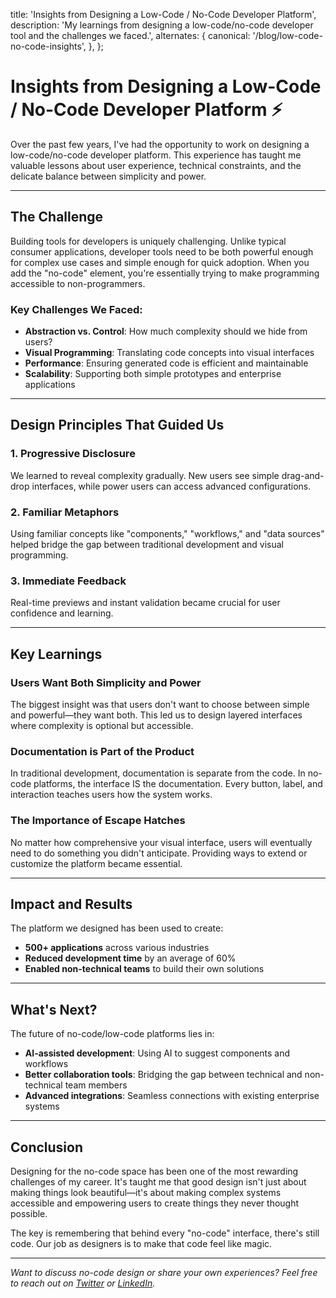   title: 'Insights from Designing a Low-Code / No-Code Developer Platform',
  description: 'My learnings from designing a low-code/no-code developer tool and the challenges we faced.',
  alternates: {
    canonical: '/blog/low-code-no-code-insights',
  },
};

# Insights from Designing a Low-Code / No-Code Developer Platform ⚡️

Over the past few years, I've had the opportunity to work on designing a low-code/no-code developer platform. This experience has taught me valuable lessons about user experience, technical constraints, and the delicate balance between simplicity and power.

---

## The Challenge

Building tools for developers is uniquely challenging. Unlike typical consumer applications, developer tools need to be both powerful enough for complex use cases and simple enough for quick adoption. When you add the "no-code" element, you're essentially trying to make programming accessible to non-programmers.

### Key Challenges We Faced:

- **Abstraction vs. Control**: How much complexity should we hide from users?
- **Visual Programming**: Translating code concepts into visual interfaces
- **Performance**: Ensuring generated code is efficient and maintainable
- **Scalability**: Supporting both simple prototypes and enterprise applications

---

## Design Principles That Guided Us

### 1. Progressive Disclosure
We learned to reveal complexity gradually. New users see simple drag-and-drop interfaces, while power users can access advanced configurations.

### 2. Familiar Metaphors
Using familiar concepts like "components," "workflows," and "data sources" helped bridge the gap between traditional development and visual programming.

### 3. Immediate Feedback
Real-time previews and instant validation became crucial for user confidence and learning.

---

## Key Learnings

### Users Want Both Simplicity and Power
The biggest insight was that users don't want to choose between simple and powerful—they want both. This led us to design layered interfaces where complexity is optional but accessible.

### Documentation is Part of the Product
In traditional development, documentation is separate from the code. In no-code platforms, the interface IS the documentation. Every button, label, and interaction teaches users how the system works.

### The Importance of Escape Hatches
No matter how comprehensive your visual interface, users will eventually need to do something you didn't anticipate. Providing ways to extend or customize the platform became essential.

---

## Impact and Results

The platform we designed has been used to create:
- **500+ applications** across various industries
- **Reduced development time** by an average of 60%
- **Enabled non-technical teams** to build their own solutions

---

## What's Next?

The future of no-code/low-code platforms lies in:
- **AI-assisted development**: Using AI to suggest components and workflows
- **Better collaboration tools**: Bridging the gap between technical and non-technical team members
- **Advanced integrations**: Seamless connections with existing enterprise systems

---

## Conclusion

Designing for the no-code space has been one of the most rewarding challenges of my career. It's taught me that good design isn't just about making things look beautiful—it's about making complex systems accessible and empowering users to create things they never thought possible.

The key is remembering that behind every "no-code" interface, there's still code. Our job as designers is to make that code feel like magic.

---

*Want to discuss no-code design or share your own experiences? Feel free to reach out on [Twitter](https://twitter.com/kaushik06slr) or [LinkedIn](https://www.linkedin.com/in/kaushikslr).*